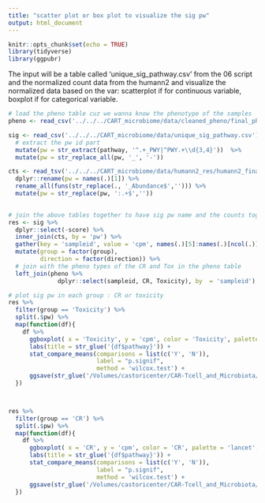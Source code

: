 ```yaml
---
title: "scatter plot or box plot to visualize the sig pw"
output: html_document
---
```


```r
knitr::opts_chunk$set(echo = TRUE)
library(tidyverse)
library(ggpubr)
```

The input will be a table called 'unique_sig_pathway.csv' from the 06 script and the normalized count data from the humann2
and visualize the normalized data based on the var:
scatterplot if for continuous variable,
boxplot if for categorical variable.

```r
# load the pheno table cuz we wanna know the phenotype of the samples 
pheno <- read_csv('../../../CART_microbiome/data/cleaned_pheno/final_pheno.csv')

sig <- read_csv('../../../CART_microbiome/data/unique_sig_pathway.csv') %>% 
  # extract the pw id part
  mutate(pw = str_extract(pathway, '^.+_PWY|^PWY.+\\d{3,4}'))  %>% 
  mutate(pw = str_replace_all(pw, '_', '-')) 

cts <- read_tsv('../../../CART_microbiome/data/humann2_res/humann2_final_out/humann2_pathabundance_cpm_unstratified.tsv') %>% 
  dplyr::rename(pw = names(.)[1]) %>% 
  rename_all(funs(str_replace(., '_Abundance$',''))) %>% 
  mutate(pw = str_replace(pw, ':.+$','')) 
 
```

```r
# join the above tables together to have sig pw name and the counts together
res <- sig %>% 
  dplyr::select(-score) %>% 
  inner_join(cts, by = 'pw') %>% 
  gather(key = 'sampleid', value = 'cpm', names(.)[5]:names(.)[ncol(.)]) %>% 
  mutate(group = factor(group),
         direction = factor(direction)) %>% 
  # join with the pheno types of the CR and Tox in the pheno table
  left_join(pheno %>% 
              dplyr::select(sampleid, CR, Toxicity), by  = 'sampleid')

```

```r
# plot sig pw in each group : CR or toxicity
res %>% 
  filter(group == 'Toxicity') %>% 
  split(.$pw) %>% 
  map(function(df){
    df %>% 
      ggboxplot( x = 'Toxicity', y = 'cpm', color = 'Toxicity', palette = 'lancet', add = 'dotplot') +
      labs(title = str_glue('{df$pathway}')) +
      stat_compare_means(comparisons = list(c('Y', 'N')), 
                         label = "p.signif",
                         method = 'wilcox.test') +
      ggsave(str_glue('/Volumes/castoricenter/CAR-Tcell_and_Microbiota/humann2_shotgun/figs/pathway_abundance_cpm_box/Toxicity/box_cpm_sig_pw_{df$pw}.pdf'), device = 'pdf', width = 8, height = 7)
  })



res %>% 
  filter(group == 'CR') %>% 
  split(.$pw) %>% 
  map(function(df){
    df %>% 
      ggboxplot( x = 'CR', y = 'cpm', color = 'CR', palette = 'lancet', add = 'dotplot') +
      labs(title = str_glue('{df$pathway}')) +
      stat_compare_means(comparisons = list(c('Y', 'N')), 
                         label = "p.signif",
                         method = 'wilcox.test') +
      ggsave(str_glue('/Volumes/castoricenter/CAR-Tcell_and_Microbiota/humann2_shotgun/figs/pathway_abundance_cpm_box/CR/box_cpm_sig_pw_{df$pw}.pdf'), device = 'pdf', width = 8, height = 7)
  })
```


